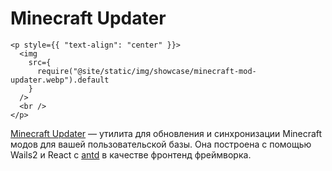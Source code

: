 # Minecraft Updater

```mdx-code-block
<p style={{ "text-align": "center" }}>
  <img
    src={
      require("@site/static/img/showcase/minecraft-mod-updater.webp").default
    }
  />
  <br />
</p>
```

[Minecraft Updater](https://github.com/Gurkengewuerz/MinecraftModUpdater) — утилита для обновления и синхронизации Minecraft модов для вашей пользовательской базы. Она построена с помощью Wails2 и React с [antd](https://ant.design/) в качестве фронтенд фреймворка.
